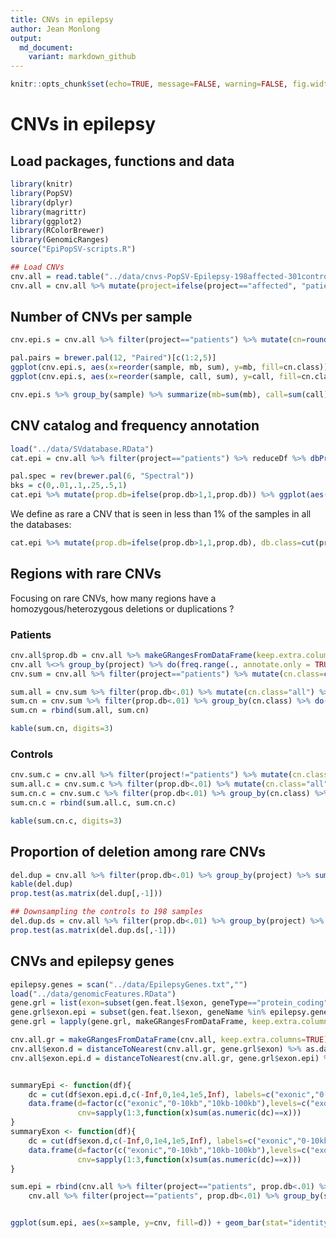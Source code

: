 ```yaml
---
title: CNVs in epilepsy
author: Jean Monlong
output:
  md_document:
    variant: markdown_github
---
```


```r
knitr::opts_chunk$set(echo=TRUE, message=FALSE, warning=FALSE, fig.width=10, tidy=TRUE)
```

# CNVs in epilepsy

## Load packages, functions and data

```r
library(knitr)
library(PopSV)
library(dplyr)
library(magrittr)
library(ggplot2)
library(RColorBrewer)
library(GenomicRanges)
source("EpiPopSV-scripts.R")

## Load CNVs
cnv.all = read.table("../data/cnvs-PopSV-Epilepsy-198affected-301controls-5kb.tsv.gz", header=TRUE, as.is=TRUE, sep="\t")
cnv.all = cnv.all %>% mutate(project=ifelse(project=="affected", "patients", "controls"))
```

## Number of CNVs per sample

```r
cnv.epi.s = cnv.all %>% filter(project=="patients") %>% mutate(cn=round(2*fc), cn=ifelse(cn==2 & z>0,3,cn), cn=ifelse(cn==2 & z<0,1,cn), cn.class=ifelse(cn>2, "3+",cn), cn.class=factor(cn.class, levels=c("0","1","3+"))) %>% group_by(sample, cn.class) %>% summarize(call=n(), mb=sum((end-start)/1e6))

pal.pairs = brewer.pal(12, "Paired")[c(1:2,5)]
ggplot(cnv.epi.s, aes(x=reorder(sample, mb, sum), y=mb, fill=cn.class)) + geom_bar(color="black", size=.1, stat="identity") + theme_bw() + theme(axis.text.x=element_blank(),legend.position=c(0,1), legend.justification=c(0,1)) + xlab("sample") + ylab("affected genome (Mb)") + scale_fill_manual(name="copy-number", values=pal.pairs) + guides(fill = guide_legend(nrow = 1, label.position = "bottom", label.hjust=0.5))
ggplot(cnv.epi.s, aes(x=reorder(sample, call, sum), y=call, fill=cn.class)) + geom_bar(color="black", size=.1, stat="identity") + theme_bw() + theme(axis.text.x=element_blank(),legend.position=c(0,1), legend.justification=c(0,1)) + xlab("sample") + ylab("CNV") + scale_fill_manual(name="copy-number", values=pal.pairs) + guides(fill = guide_legend(nrow = 1, label.position = "bottom", label.hjust=0.5))

cnv.epi.s %>% group_by(sample) %>% summarize(mb=sum(mb), call=sum(call)) %>% ungroup %>% summarize(mb=mean(mb), call=mean(call)) %>% kable(digits=2)
```

## CNV catalog and frequency annotation

```r
load("../data/SVdatabase.RData")
cat.epi = cnv.all %>% filter(project=="patients") %>% reduceDf %>% dbPropDf(svs.gr)

pal.spec = rev(brewer.pal(6, "Spectral"))
bks = c(0,.01,.1,.25,.5,1)
cat.epi %>% mutate(prop.db=ifelse(prop.db>1,1,prop.db)) %>% ggplot(aes(x=sqrt(prop.db), fill=factor(nb.proj.db))) + geom_histogram(color="black") + theme_bw() + scale_fill_manual(values=pal.spec, name="public database with overlapping variant") + scale_x_continuous(breaks=sqrt(bks), labels=bks) + xlab("maximum frequency in the public databases") + ylab("CNV") + theme(legend.position=c(1,1), legend.justification=c(1,1)) + guides(fill = guide_legend(nrow = 1, label.position = "bottom", label.hjust=0.5))
```

We define as rare a CNV that is seen in less than 1% of the samples in all the databases:

```r
cat.epi %>% mutate(prop.db=ifelse(prop.db>1,1,prop.db), db.class=cut(prop.db, c(-Inf,.01,1), labels=c("rare", "common"))) %>% ggplot(aes(x=sqrt(prop.db), fill=db.class)) + geom_histogram(bins=24,color="black") + theme_bw() + scale_fill_brewer(palette="Set2", name="") + scale_x_continuous(breaks=sqrt(bks), labels=bks) + xlab("maximum frequency in the public databases") + ylab("CNV") + theme(legend.position=c(1,1), legend.justification=c(1,1))
```

## Regions with rare CNVs

Focusing on rare CNVs, how many regions have a homozygous/heterozygous deletions or duplications ?

### Patients

```r
cnv.all$prop.db = cnv.all %>% makeGRangesFromDataFrame(keep.extra.columns=TRUE) %>% dbProp(svs.gr)
cnv.all %<>% group_by(project) %>% do(freq.range(., annotate.only = TRUE)) %>% ungroup
cnv.sum = cnv.all %>% filter(project=="patients") %>% mutate(cn.class=cut(fc, breaks=c(0, .25, 1, Inf), labels=c(0,1,">=3"), include.lowest = TRUE))

sum.all = cnv.sum %>% filter(prop.db<.01) %>% mutate(cn.class="all") %>% group_by(cn.class) %>% summarize(region=round(sum(1/nb)), prop.all.region=1)
sum.cn = cnv.sum %>% filter(prop.db<.01) %>% group_by(cn.class) %>% do(freq.range(., annotate.only=TRUE)) %>% summarize(region=round(sum(1/nb))) %>% mutate(prop.all.region=region/sum.all$region)
sum.cn = rbind(sum.all, sum.cn)

kable(sum.cn, digits=3)
```

### Controls

```r
cnv.sum.c = cnv.all %>% filter(project!="patients") %>% mutate(cn.class=cut(fc, breaks=c(0, .25, 1, Inf), labels=c(0,1,">=3"), include.lowest = TRUE))
sum.all.c = cnv.sum.c %>% filter(prop.db<.01) %>% mutate(cn.class="all") %>% group_by(cn.class) %>% summarize(region=round(sum(1/nb)), prop.all.region=1)
sum.cn.c = cnv.sum.c %>% filter(prop.db<.01) %>% group_by(cn.class) %>% do(freq.range(., annotate.only=TRUE)) %>% summarize(region=round(sum(1/nb))) %>% mutate(prop.all.region=region/sum.all.c$region)
sum.cn.c = rbind(sum.all.c, sum.cn.c)

kable(sum.cn.c, digits=3)
```

## Proportion of deletion among rare CNVs

```r
del.dup = cnv.all %>% filter(prop.db<.01) %>% group_by(project) %>% summarize(nb.del=sum(fc<1), nb.dup=sum(fc>1))
kable(del.dup)
prop.test(as.matrix(del.dup[,-1]))

## Downsampling the controls to 198 samples
del.dup.ds = cnv.all %>% filter(prop.db<.01) %>% group_by(project) %>% filter(sample %in% sample(unique(sample), 198)) %>% summarize(nb.del=sum(fc<1), nb.dup=sum(fc>1))
prop.test(as.matrix(del.dup.ds[,-1]))
```

## CNVs and epilepsy genes

```r
epilepsy.genes = scan("../data/EpilepsyGenes.txt","")
load("../data/genomicFeatures.RData")
gene.grl = list(exon=subset(gen.feat.l$exon, geneType=="protein_coding"))
gene.grl$exon.epi = subset(gen.feat.l$exon, geneName %in% epilepsy.genes)
gene.grl = lapply(gene.grl, makeGRangesFromDataFrame, keep.extra.columns=TRUE)

cnv.all.gr = makeGRangesFromDataFrame(cnv.all, keep.extra.columns=TRUE)
cnv.all$exon.d = distanceToNearest(cnv.all.gr, gene.grl$exon) %>% as.data.frame %>% .$distance
cnv.all$exon.epi.d = distanceToNearest(cnv.all.gr, gene.grl$exon.epi) %>% as.data.frame %>% .$distance


summaryEpi <- function(df){
    dc = cut(df$exon.epi.d,c(-Inf,0,1e4,1e5,Inf), labels=c("exonic","0-10kb","10kb-100kb", "non-epilepsy"))
    data.frame(d=factor(c("exonic","0-10kb","10kb-100kb"),levels=c("exonic","0-10kb","10kb-100kb")),
               cnv=sapply(1:3,function(x)sum(as.numeric(dc)==x)))
}
summaryExon <- function(df){
    dc = cut(df$exon.d,c(-Inf,0,1e4,1e5,Inf), labels=c("exonic","0-10kb","10kb-100kb", "non-epilepsy"))
    data.frame(d=factor(c("exonic","0-10kb","10kb-100kb"),levels=c("exonic","0-10kb","10kb-100kb")),
               cnv=sapply(1:3,function(x)sum(as.numeric(dc)==x)))
}

sum.epi = rbind(cnv.all %>% filter(project=="patients", prop.db<.01) %>% group_by(sample) %>% do(summaryEpi(.)) %>% group_by(sample) %>% arrange(d) %>% mutate(c1=cnv[1], c2=cnv[2], c3=cnv[3]) %>% ungroup %>% arrange(desc(c1), desc(c2), desc(c3)) %>% mutate(gene="epilepsy genes", sample=factor(sample, levels=unique(sample))),
    cnv.all %>% filter(project=="patients", prop.db<.01) %>% group_by(sample) %>% do(summaryExon(.)) %>% group_by(sample) %>% arrange(d) %>% mutate(c1=cnv[1], c2=cnv[2], c3=cnv[3]) %>% ungroup %>% arrange(desc(c1), desc(c2), desc(c3)) %>% mutate(gene="all genes", sample=factor(sample, levels=unique(sample))))


ggplot(sum.epi, aes(x=sample, y=cnv, fill=d)) + geom_bar(stat="identity", color="black",size=.1) + theme_bw() + theme(axis.text.x=element_blank(),legend.position=c(1,0.2), legend.justification=c(1,0.2)) + xlab("sample") + ylab("rare CNV") + scale_fill_brewer(name="distance to closest exon", palette="Spectral") + facet_grid(gene~., scales="free") + guides(fill = guide_legend(nrow = 1, label.position = "right", label.hjust=0.5))
```
